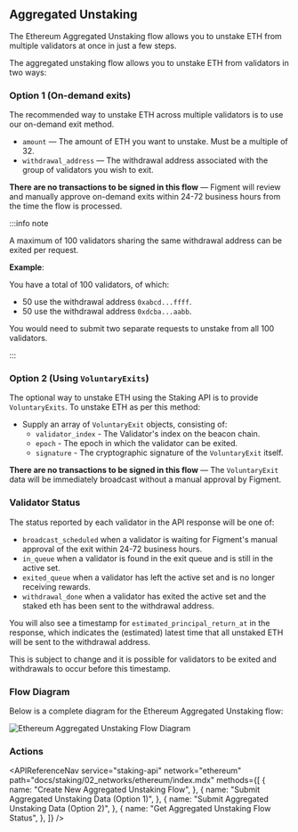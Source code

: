 
## Aggregated Unstaking

The Ethereum Aggregated Unstaking flow allows you to unstake ETH from multiple validators at once in just a few steps.

The aggregated unstaking flow allows you to unstake ETH from validators in two ways:

### Option 1 (On-demand exits)

The recommended way to unstake ETH across multiple validators is to use our on-demand exit method.

- `amount` &mdash; The amount of ETH you want to unstake. Must be a multiple of 32.
- `withdrawal_address` &mdash; The withdrawal address associated with the group of validators you wish to exit.

**There are no transactions to be signed in this flow** &mdash; Figment will review and manually approve on-demand exits within 24-72 business hours from the time the flow is processed.

:::info note

A maximum of 100 validators sharing the same withdrawal address can be exited per request.

**Example**:

You have a total of 100 validators, of which:

- 50 use the withdrawal address `0xabcd...ffff`.
- 50 use the withdrawal address `0xdcba...aabb`.

You would need to submit two separate requests to unstake from all 100 validators.

:::

### Option 2 (Using `VoluntaryExits`)

The optional way to unstake ETH using the Staking API is to provide `VoluntaryExits`. To unstake ETH as per this method:

- Supply an array of `VoluntaryExit` objects, consisting of:
  - `validator_index` - The Validator's index on the beacon chain.
  - `epoch` - The epoch in which the validator can be exited.
  - `signature` - The cryptographic signature of the `VoluntaryExit` itself.

**There are no transactions to be signed in this flow** &mdash; The `VoluntaryExit` data will be immediately broadcast without a manual approval by Figment.

### Validator Status

The status reported by each validator in the API response will be one of:

- `broadcast_scheduled` when a validator is waiting for Figment's manual approval of the exit within 24-72 business hours.
- `in_queue` when a validator is found in the exit queue and is still in the active set.
- `exited_queue` when a validator has left the active set and is no longer receiving rewards.
- `withdrawal_done` when a validator has exited the active set and the staked eth has been sent to the withdrawal address.

You will also see a timestamp for `estimated_principal_return_at` in the response,
which indicates the (estimated) latest time that all unstaked ETH will be sent to the withdrawal address.

This is subject to change and it is possible for validators to be exited and withdrawals to occur before this timestamp.

### Flow Diagram

Below is a complete diagram for the Ethereum Aggregated Unstaking flow:

<img
  src={img1}
  alt="Ethereum Aggregated Unstaking Flow Diagram"
  className="inline-image"
/>

### Actions

<APIReferenceNav
  service="staking-api"
  network="ethereum"
  path="docs/staking/02_networks/ethereum/index.mdx"
  methods={[
    {
      name: "Create New Aggregated Unstaking Flow",
    },
    {
      name: "Submit Aggregated Unstaking Data (Option 1)",
    },
    {
      name: "Submit Aggregated Unstaking Data (Option 2)",
    },
    {
      name: "Get Aggregated Unstaking Flow Status",
    },
  ]}
/>
